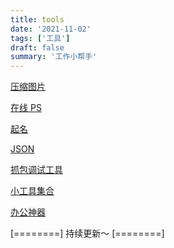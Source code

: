 ```yaml
---
title: tools
date: '2021-11-02'
tags: ['工具']
draft: false
summary: '工作小帮手'
---
```


[压缩图片](https://tinypng.com/ '压缩图片')

[在线 PS](https://www.uupoop.com/#/ '在线PS')

[起名](https://unbug.github.io/codelf/ '起名')

[JSON](https://www.json.cn/ 'JSON')

[抓包调试工具](https://cloud.tencent.com/edu/learning/course-2605-49849 '抓包调试工具')

[小工具集合](https://tool.lu/ '小工具集合')

[办公神器](http://www.u.tools/ '办公神器')

[========] 持续更新～ [========]
